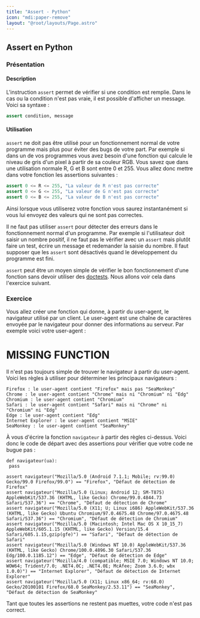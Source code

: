```yaml
---
title: "Assert - Python"
icon: "mdi:paper-remove"
layout: "@root/layouts/Page.astro"
---
```


## Assert en Python

### Présentation

#### Description

L'instruction `assert` permet de vérifier si une condition est remplie. Dans
le cas ou la condition n'est pas vraie, il est possible d'afficher un message.
Voici sa syntaxe :

```py
assert condition, message
```

#### Utilisation

`assert` ne doit pas être utilisé pour un fonctionnement normal de votre
programme mais plus pour éviter des bugs de votre part. Par exemple si dans un
de vos programmes vous avez besoin d'une fonction qui calcule le niveau de
gris d'un pixel à partir de sa couleur RGB. Vous savez que dans une
utilisation normale R, G et B sont entre 0 et 255. Vous allez donc mettre dans
votre fonction les assertions suivantes :

```py
assert 0 <= R <= 255, "La valeur de R n'est pas correcte"
assert 0 <= G <= 255, "La valeur de G n'est pas correcte"
assert 0 <= B <= 255, "La valeur de B n'est pas correcte"
```

Ainsi lorsque vous utiliserez votre fonction vous saurez instantanément si
vous lui envoyez des valeurs qui ne sont pas correctes.

Il ne faut pas utiliser `assert` pour détecter des erreurs dans le
fonctionnement normal d'un programme. Par exemple si l'utilisateur doit saisir
un nombre positif, il ne faut pas le vérifier avec un `assert` mais plutôt
faire un test, écrire un message et redemander la saisie du nombre. Il faut
supposer que les `assert` sont désactivés quand le développement du programme
est fini.

`assert` peut être un moyen simple de vérifier le bon fonctionnement d'une
fonction sans devoir utiliser des [doctests](/cours/python/doctest). Nous
allons voir cela dans l'exercice suivant.

### Exercice

Vous allez créer une fonction qui donne, à partir du user-agent, le navigateur
utilisé par un client. Le user-agent est une chaîne de caractères envoyée par
le navigateur pour donner des informations au serveur. Par exemple voici votre
user-agent :

# MISSING FUNCTION

Il n'est pas toujours simple de trouver le navigateur à partir du user-agent.
Voici les règles à utiliser pour déterminer les principaux navigateurs :

```
Firefox : le user-agent contient "Firefox" mais pas "SeaMonkey"
Chrome : le user-agent contient "Chrome" mais ni "Chromium" ni "Edg"
Chromium : le user-agent contient "Chromium"
Safari : le user-agent contient "Safari" mais ni "Chrome" ni "Chromium" ni "Edg"
Edge : le user-agent contient "Edg"
Internet Explorer : le user-agent contient "MSIE"
SeaMonkey : le user-agent contient "SeaMonkey"
```

À vous d'écrire la fonction `navigateur` à partir des règles ci-dessus. Voici
donc le code de départ avec des assertions pour vérifier que votre code ne
bugue pas :
    
```
def navigateur(ua):
 pass

assert navigateur("Mozilla/5.0 (Android 7.1.1; Mobile; rv:99.0) Gecko/99.0 Firefox/99.0") == "Firefox", "Défaut de détection de Firefox"
assert navigateur("Mozilla/5.0 (Linux; Android 12; SM-T875) AppleWebKit/537.36 (KHTML, like Gecko) Chrome/99.0.4844.73 Safari/537.36") == "Chrome", "Défaut de détection de Chrome"
assert navigateur("Mozilla/5.0 (X11; U; Linux i686) AppleWebKit/537.36 (KHTML, like Gecko) Ubuntu Chromium/97.0.4675.48 Chrome/97.0.4675.48 Safari/537.36") == "Chromium", "Défaut de détection de Chromium"
assert navigateur("Mozilla/5.0 (Macintosh; Intel Mac OS X 10_15_7) AppleWebKit/605.1.15 (KHTML, like Gecko) Version/15.4 Safari/605.1.15,gzip(gfe)") == "Safari", "Défaut de détection de Safari"
assert navigateur("Mozilla/5.0 (Windows NT 10.0) AppleWebKit/537.36 (KHTML, like Gecko) Chrome/100.0.4896.30 Safari/537.36 Edg/100.0.1185.12") == "Edge", "Défaut de détection de Edge"
assert navigateur("Mozilla/4.0 (compatible; MSIE 7.0; Windows NT 10.0; WOW64; Trident/7.0; .NET4.0C; .NET4.0E; McAfee; Zoom 3.6.0; wbx 1.0.0)") == "Internet Explorer", "Défaut de détection de Internet Explorer"
assert navigateur("Mozilla/5.0 (X11; Linux x86_64; rv:68.0) Gecko/20100101 Firefox/68.0 SeaMonkey/2.53.11") == "SeaMonkey", "Défaut de détection de SeaMonkey"
```

Tant que toutes les assertions ne restent pas muettes, votre code n'est pas
correct.
